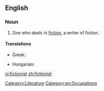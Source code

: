 ==English==

===Noun===
{{en-noun}}

# One who deals in [[fiction]], a writer of fiction.

====Translations====
{{trans-top|a writer of fiction}}
* Greek: {{t+|el|μυθιστοριογράφος|m|f|sc=Grek}}
{{trans-mid}}
* Hungarian: {{t+|hu|regényíró}}
{{trans-bottom}}

[[Category:Literature]]
[[Category:en:Occupations]]

[[vi:fictionist]]
[[zh:fictionist]]
